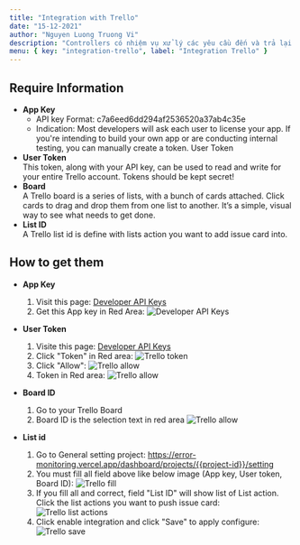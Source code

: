 ```yaml
---
title: "Integration with Trello"
date: "15-12-2021"
author: "Nguyen Luong Truong Vi"
description: "Controllers có nhiệm vụ xử lý các yêu cầu đến và trả lại phản hồi cho phía client."
menu: { key: "integration-trello", label: "Integration Trello" }
---
```


## Require Information

- **App Key** <br />
  - API key Format: c7a6eed6dd294af2536520a37ab4c35e <br />
  - Indication: Most developers will ask each user to license your app. If you're intending to build your own app or are conducting internal testing, you can manually create a token.
    User Token
- **User Token** <br />
  This token, along with your API key, can be used to read and write for your entire Trello account. Tokens should be kept secret!
- **Board** <br />
  A Trello board is a series of lists, with a bunch of cards attached. Click cards to drag and drop them from one list to another. It’s a simple, visual way to see what needs to get done.
- **List ID** <br />
  A Trello list id is define with lists action you want to add issue card into.

## How to get them

- **App Key**

  1. Visit this page: <a target="_blank" href='https://trello.com/app-key'>Developer API Keys</a>
  2. Get this App key in Red Area:
     ![Developer API Keys](/images/documents/trello-api-keys.png)

- **User Token**

  1.  Visite this page: <a target="_blank" href='https://trello.com/app-key'>Developer API Keys</a>
  2.  Click "Token" in Red area:
      ![Trello token](/images/documents/trello-token.png)
  3.  Click "Allow":
      ![Trello allow](/images/documents/trello-allow.png)
  4.  Token in Red area:
      ![Trello allow](/images/documents/trello-token-a.png)

- **Board ID**

  1. Go to your Trello Board
  2. Board ID is the selection text in red area
     ![Trello allow](/images/documents/trello-board-id.png)

- **List id**
  1. Go to General setting project: https://error-monitoring.vercel.app/dashboard/projects/{{project-id}}/setting
  2. You must fill all field above like below image (App key, User token, Board ID):
     ![Trello fill](/images/documents/trello-list-id-fill.png)
  3. If you fill all and correct, field "List ID" will show list of List action. Click the list actions you want to push issue card:
     ![Trello list actions](/images/documents/trello-list-action.png)
  4. Click enable integration and click "Save" to apply configure:
     ![Trello save](/images/documents/trello-save.png)
